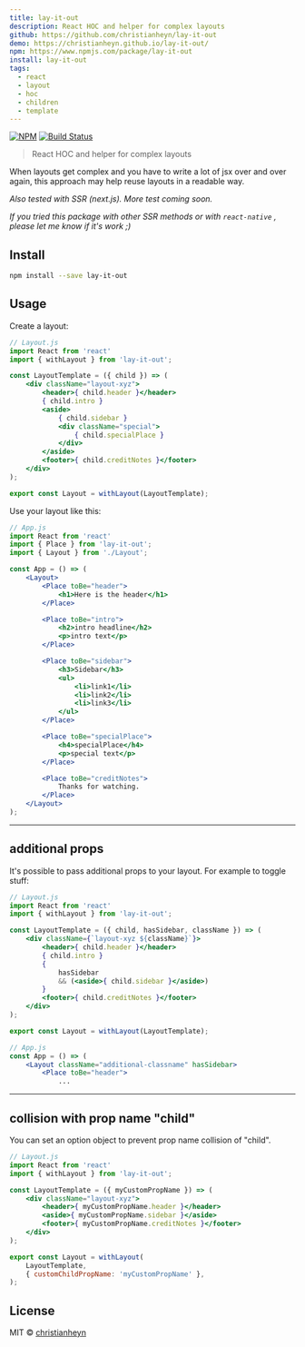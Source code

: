 ```yaml
---
title: lay-it-out
description: React HOC and helper for complex layouts
github: https://github.com/christianheyn/lay-it-out
demo: https://christianheyn.github.io/lay-it-out/
npm: https://www.npmjs.com/package/lay-it-out
install: lay-it-out
tags:
  - react
  - layout
  - hoc
  - children
  - template
---
```



[![NPM](https://img.shields.io/npm/v/lay-it-out.svg)](https://www.npmjs.com/package/lay-it-out) [![Build Status](https://travis-ci.org/christianheyn/lay-it-out.svg?branch=master)](https://travis-ci.org/christianheyn/lay-it-out)

> React HOC and helper for complex layouts

When layouts get complex and you have to write a lot of jsx over and over again, this approach may help reuse layouts in a readable way.

_Also tested with SSR (next.js). More test coming soon._

_If you tried this package with other SSR methods or with `react-native` , please let me know if it's work ;)_

## Install

```bash
npm install --save lay-it-out
```

## Usage

Create a layout:
```jsx
// Layout.js
import React from 'react'
import { withLayout } from 'lay-it-out';

const LayoutTemplate = ({ child }) => (
    <div className="layout-xyz">
        <header>{ child.header }</header>
        { child.intro }
        <aside>
            { child.sidebar }
            <div className="special">
                { child.specialPlace }
            </div>
        </aside>
        <footer>{ child.creditNotes }</footer>
    </div>
);

export const Layout = withLayout(LayoutTemplate);
```
Use your layout like this:
```jsx
// App.js
import React from 'react'
import { Place } from 'lay-it-out';
import { Layout } from './Layout';

const App = () => (
    <Layout>
        <Place toBe="header">
            <h1>Here is the header</h1>
        </Place>

        <Place toBe="intro">
            <h2>intro headline</h2>
            <p>intro text</p>
        </Place>

        <Place toBe="sidebar">
            <h3>Sidebar</h3>
            <ul>
                <li>link1</li>
                <li>link2</li>
                <li>link3</li>
            </ul>
        </Place>

        <Place toBe="specialPlace">
            <h4>specialPlace</h4>
            <p>special text</p>
        </Place>

        <Place toBe="creditNotes">
            Thanks for watching.
        </Place>
    </Layout>
);

```
___

## additional props

It's possible to pass additional props to your layout.
For example to toggle stuff:

```jsx
// Layout.js
import React from 'react'
import { withLayout } from 'lay-it-out';

const LayoutTemplate = ({ child, hasSidebar, className }) => (
    <div className={`layout-xyz ${className}`}>
        <header>{ child.header }</header>
        { child.intro }
        {
            hasSidebar
            && (<aside>{ child.sidebar }</aside>)
        }
        <footer>{ child.creditNotes }</footer>
    </div>
);

export const Layout = withLayout(LayoutTemplate);
```

```jsx
// App.js
const App = () => (
    <Layout className="additional-classname" hasSidebar>
        <Place toBe="header">
            ...
```

___

## collision with prop name "child"
You can set an option object to prevent prop name collision of "child".
```jsx
// Layout.js
import React from 'react'
import { withLayout } from 'lay-it-out';

const LayoutTemplate = ({ myCustomPropName }) => (
    <div className="layout-xyz">
        <header>{ myCustomPropName.header }</header>
        <aside>{ myCustomPropName.sidebar }</aside>
        <footer>{ myCustomPropName.creditNotes }</footer>
    </div>
);

export const Layout = withLayout(
    LayoutTemplate,
    { customChildPropName: 'myCustomPropName' },
);
```
## License

MIT © [christianheyn](https://github.com/christianheyn)
